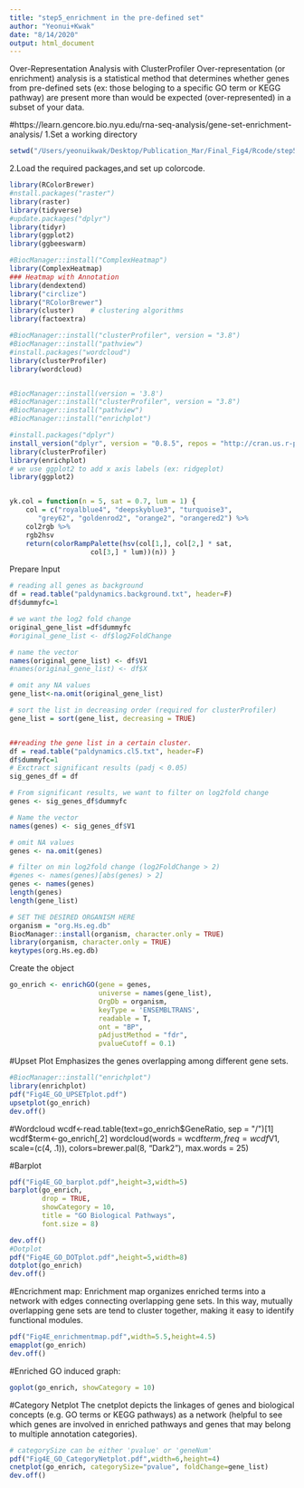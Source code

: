 ```yaml
---
title: "step5_enrichment in the pre-defined set"
author: "Yeonui+Kwak"
date: "8/14/2020"
output: html_document
---
```

Over-Representation Analysis with ClusterProfiler
Over-representation (or enrichment) analysis is a statistical method that determines whether genes from pre-defined sets (ex: those beloging to a specific GO term or KEGG pathway) are present more than would be expected (over-represented) in a subset of your data. 

#https://learn.gencore.bio.nyu.edu/rna-seq-analysis/gene-set-enrichment-analysis/
1.Set a working directory
```R
setwd("/Users/yeonuikwak/Desktop/Publication_Mar/Final_Fig4/Rcode/step5")

```
2.Load the required packages,and set up colorcode.
```r
library(RColorBrewer)
#nstall.packages("raster")
library(raster)
library(tidyverse)
#update.packages("dplyr")
library(tidyr)
library(ggplot2)
library(ggbeeswarm)

#BiocManager::install("ComplexHeatmap")
library(ComplexHeatmap)
### Heatmap with Annotation
library(dendextend)
library("circlize")
library("RColorBrewer")
library(cluster)    # clustering algorithms
library(factoextra)

#BiocManager::install("clusterProfiler", version = "3.8")
#BiocManager::install("pathview")
#install.packages("wordcloud")
library(clusterProfiler)
library(wordcloud)


#BiocManager::install(version = '3.8')
#BiocManager::install("clusterProfiler", version = "3.8")
#BiocManager::install("pathview")
#BiocManager::install("enrichplot")

#install.packages("dplyr")
install_version("dplyr", version = "0.8.5", repos = "http://cran.us.r-project.org")
library(clusterProfiler)
library(enrichplot)
# we use ggplot2 to add x axis labels (ex: ridgeplot)
library(ggplot2)


yk.col = function(n = 5, sat = 0.7, lum = 1) {
	col = c("royalblue4", "deepskyblue3", "turquoise3",
	   "grey62", "goldenrod2", "orange2", "orangered2") %>%
	col2rgb %>%
	rgb2hsv
	return(colorRampPalette(hsv(col[1,], col[2,] * sat,
				    col[3,] * lum))(n)) }
```




Prepare Input
```R
# reading all genes as background
df = read.table("paldynamics.background.txt", header=F)
df$dummyfc=1

# we want the log2 fold change 
original_gene_list =df$dummyfc
#original_gene_list <- df$log2FoldChange

# name the vector
names(original_gene_list) <- df$V1
#names(original_gene_list) <- df$X

# omit any NA values 
gene_list<-na.omit(original_gene_list)

# sort the list in decreasing order (required for clusterProfiler)
gene_list = sort(gene_list, decreasing = TRUE)


##reading the gene list in a certain cluster.
df = read.table("paldynamics.cl5.txt", header=F)
df$dummyfc=1
# Exctract significant results (padj < 0.05)
sig_genes_df = df

# From significant results, we want to filter on log2fold change
genes <- sig_genes_df$dummyfc

# Name the vector
names(genes) <- sig_genes_df$V1

# omit NA values
genes <- na.omit(genes)

# filter on min log2fold change (log2FoldChange > 2)
#genes <- names(genes)[abs(genes) > 2]
genes <- names(genes)
length(genes)
length(gene_list)
```
```R
# SET THE DESIRED ORGANISM HERE
organism = "org.Hs.eg.db"
BiocManager::install(organism, character.only = TRUE)
library(organism, character.only = TRUE)
keytypes(org.Hs.eg.db)
```
Create the object
```R


go_enrich <- enrichGO(gene = genes,
                      universe = names(gene_list),
                      OrgDb = organism, 
                      keyType = 'ENSEMBLTRANS',
                      readable = T,
                      ont = "BP",
                      pAdjustMethod = "fdr",
                      pvalueCutoff = 0.1)
```



#Upset Plot
Emphasizes the genes overlapping among different gene sets.
```R
#BiocManager::install("enrichplot")
library(enrichplot)
pdf("Fig4E_GO_UPSETplot.pdf")
upsetplot(go_enrich)
dev.off()
```

#Wordcloud
wcdf<-read.table(text=go_enrich$GeneRatio, sep = "/")[1]
wcdf$term<-go_enrich[,2]
wordcloud(words = wcdf$term, freq = wcdf$V1, scale=(c(4, .1)), colors=brewer.pal(8, "Dark2"), max.words = 25)


#Barplot
```R
pdf("Fig4E_GO_barplot.pdf",height=3,width=5)
barplot(go_enrich, 
        drop = TRUE, 
        showCategory = 10, 
        title = "GO Biological Pathways",
        font.size = 8)

dev.off()
#Dotplot
pdf("Fig4E_GO_DOTplot.pdf",height=5,width=8)
dotplot(go_enrich)
dev.off()


```

#Encrichment map:
Enrichment map organizes enriched terms into a network with edges connecting overlapping gene sets. In this way, mutually overlapping gene sets are tend to cluster together, making it easy to identify functional modules.
```R
pdf("Fig4E_enrichmentmap.pdf",width=5.5,height=4.5)
emapplot(go_enrich)
dev.off()
```

#Enriched GO induced graph:
```R
goplot(go_enrich, showCategory = 10)
```

#Category Netplot
The cnetplot depicts the linkages of genes and biological concepts (e.g. GO terms or KEGG pathways) as a network (helpful to see which genes are involved in enriched pathways and genes that may belong to multiple annotation categories).
```R
# categorySize can be either 'pvalue' or 'geneNum'
pdf("Fig4E_GO_CategoryNetplot.pdf",width=6,height=4)
cnetplot(go_enrich, categorySize="pvalue", foldChange=gene_list)
dev.off()
```

